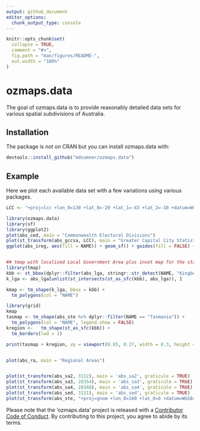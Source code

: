 ```yaml
---
output: github_document
editor_options: 
  chunk_output_type: console
---
```


<!-- README.md is generated from README.Rmd. Please edit that file -->

```r
knitr::opts_chunk$set(
  collapse = TRUE,
  comment = "#>",
  fig.path = "man/figures/README-",
  out.width = "100%"
)
```
# ozmaps.data

The goal of ozmaps.data is to provide reasonably detailed data sets for various spatial subdivisions of Australia. 


## Installation

The package is not on CRAN but you can install ozmaps.data with:

``` r
devtools::install_github("mdsumner/ozmaps.data")
```

## Example

Here we plot each available data set with a few variations using various packages. 

```r
LCC <- "+proj=lcc +lon_0=130 +lat_0=-20 +lat_1=-43 +lat_2=-10 +datum=WGS84"

library(ozmaps.data)
library(sf)
library(ggplot2)
plot(abs_ced, main = "Commonwealth Electoral Divisions")
plot(st_transform(abs_gccsa, LCC), main = "Greater Capital City Statistical Areas", graticule = TRUE)
ggplot(abs_ireg, aes(fill = NAME)) + geom_sf() + guides(fill = FALSE) + coord_sf(crs = 3577)  + ggtitle("Indigenous Regions (EPSG:3577)")


## tmap with localized Local Government Area plus inset map for the state
library(tmap)
kbb <- st_bbox(dplyr::filter(abs_lga, stringr::str_detect(NAME, "Kingborough")))
k_lga <- abs_lga[unlist(st_intersects(st_as_sfc(kbb), abs_lga)), ]

kmap <- tm_shape(k_lga, bbox = kbb) +
  tm_polygons(col = "NAME")

library(grid)
kmap 
tasmap <- tm_shape(abs_ste %>% dplyr::filter(NAME == "Tasmania")) +
  tm_polygons(col = "NAME", legend.show = FALSE) 
kregion <-   tm_shape(st_as_sfc(kbb)) + 
  tm_borders(lwd = 1) 

print(tasmap + kregion, vp = viewport(0.85, 0.27, width = 0.3, height = 0.5))


plot(abs_ra, main = "Regional Areas")


plot(st_transform(abs_sa2, 3112), main = 'abs_sa2', graticule = TRUE)
plot(st_transform(abs_sa3, 28354), main = 'abs_sa3', graticule = TRUE)
plot(st_transform(abs_sa4, 28348), main = 'abs_sa4', graticule = TRUE)
plot(st_transform(abs_sed, 3111), main = 'abs_sed', graticule = TRUE)
plot(st_transform(abs_ste, "+proj=gnom +lon_0=160 +lat_0=0 +datum=WGS84"), main = 'abs_ste', graticule = TRUE)

```


Please note that the 'ozmaps.data' project is released with a [Contributor Code of Conduct](CODE_OF_CONDUCT.md). By contributing to this project, you agree to abide by its terms.
